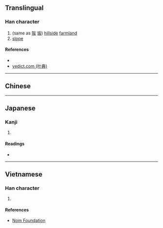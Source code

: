 {{character info/new}}
==Translingual==

===Han character===
{{Han char|rn=46|rad=山|as=04|sn=7|four=|canj=UHE|ids=⿰山反}}

# (same as [[阪]] [[坂]]) [[hillside]] [[farmland]]
# [[slope]]

====References====
* {{Han ref|kx=0308.040|dkj=07914|dj=0607.270|hdz=10763.170|uh=5C85|ud=23685}}
* [http://yedict.com/htm/5C/5C85.htm yedict.com (叶典)]

----

==Chinese==
{{zh-see|阪|v}}

----

==Japanese==

===Kanji===
{{ja-kanji|grade=|rs=山04}}

# {{defn|lang=ja|sort=山04}}

====Readings====
* {{ja-readings|on=[[はん]] (han)|kun=}}

----

==Vietnamese==

===Han character===
{{vi-readings|rs=山04|hanviet=[[bản]], [[phản]]}}

# {{defn|lang=vi|sort=山04}}

====References====
* [http://nomfoundation.org/common/nom_details.php?codepoint=5c85 Nom Foundation]
